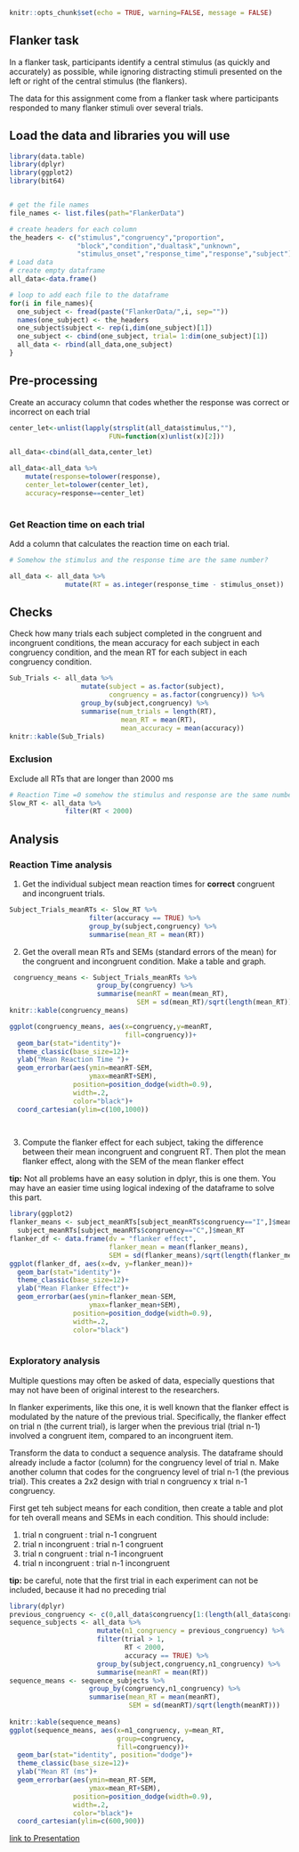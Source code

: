 ```r
knitr::opts_chunk$set(echo = TRUE, warning=FALSE, message = FALSE)
```

## Flanker task


In a flanker task, participants identify a central stimulus (as quickly and accurately) as possible, while ignoring distracting stimuli presented on the left or right of the central stimulus (the flankers). 

The data for this assignment come from a flanker task where participants responded to many flanker stimuli over several trials. 

## Load the data and libraries you will use


```r

library(data.table)
library(dplyr)
library(ggplot2)
library(bit64)


# get the file names
file_names <- list.files(path="FlankerData")

# create headers for each column
the_headers <- c("stimulus","congruency","proportion",
                 "block","condition","dualtask","unknown",
                 "stimulus_onset","response_time","response","subject")
# Load data
# create empty dataframe
all_data<-data.frame()

# loop to add each file to the dataframe
for(i in file_names){
  one_subject <- fread(paste("FlankerData/",i, sep=""))
  names(one_subject) <- the_headers
  one_subject$subject <- rep(i,dim(one_subject)[1])
  one_subject <- cbind(one_subject, trial= 1:dim(one_subject)[1])
  all_data <- rbind(all_data,one_subject)
}

```

## Pre-processing

Create an accuracy column that codes whether the response was correct or incorrect on each trial 

```r
center_let<-unlist(lapply(strsplit(all_data$stimulus,""),
                         FUN=function(x)unlist(x)[2]))

all_data<-cbind(all_data,center_let)

all_data<-all_data %>%
    mutate(response=tolower(response),
    center_let=tolower(center_let),
    accuracy=response==center_let)
  

```

### Get Reaction time on each trial

 Add a column that calculates the reaction time on each trial.


```r

# Somehow the stimulus and the response time are the same number?

all_data <- all_data %>%
              mutate(RT = as.integer(response_time - stimulus_onset))

```


## Checks

Check how many trials each subject completed in the congruent and incongruent conditions, the mean accuracy for each subject in each congruency condition, and the mean RT for each subject in each congruency condition.

```r

Sub_Trials <- all_data %>%
                  mutate(subject = as.factor(subject),
                         congruency = as.factor(congruency)) %>%
                  group_by(subject,congruency) %>%
                  summarise(num_trials = length(RT),
                            mean_RT = mean(RT),
                            mean_accuracy = mean(accuracy))
knitr::kable(Sub_Trials)
```



### Exclusion

Exclude all RTs that are longer than 2000 ms

```r

# Reaction Time =0 somehow the stimulus and response are the same number
Slow_RT <- all_data %>%
              filter(RT < 2000)
```

## Analysis

### Reaction Time analysis

1. Get the individual subject mean reaction times for **correct** congruent and incongruent trials.

```r
Subject_Trials_meanRTs <- Slow_RT %>%
                    filter(accuracy == TRUE) %>%
                    group_by(subject,congruency) %>%
                    summarise(mean_RT = mean(RT))
```

2. Get the overall mean RTs and SEMs (standard errors of the mean) for the congruent and incongruent condition. Make a table and graph.

```r

 congruency_means <- Subject_Trials_meanRTs %>%
                      group_by(congruency) %>%
                      summarise(meanRT = mean(mean_RT),
                                SEM = sd(mean_RT)/sqrt(length(mean_RT)))
knitr::kable(congruency_means)

ggplot(congruency_means, aes(x=congruency,y=meanRT,
                             fill=congruency))+
  geom_bar(stat="identity")+
  theme_classic(base_size=12)+
  ylab("Mean Reaction Time ")+
  geom_errorbar(aes(ymin=meanRT-SEM,
                    ymax=meanRT+SEM),
                position=position_dodge(width=0.9),
                width=.2,
                color="black")+
  coord_cartesian(ylim=c(100,1000))

  
```

3. Compute the flanker effect for each subject, taking the difference between their mean incongruent and congruent RT. Then plot the mean flanker effect, along with the SEM of the mean flanker effect

**tip:** Not all problems have an easy solution in dplyr, this is one them. You may have an easier time using logical indexing of the dataframe to solve this part.

```r
library(ggplot2)
flanker_means <- subject_meanRTs[subject_meanRTs$congruency=="I",]$mean_RT - 
  subject_meanRTs[subject_meanRTs$congruency=="C",]$mean_RT
flanker_df <- data.frame(dv = "flanker effect",
                         flanker_mean = mean(flanker_means),
                         SEM = sd(flanker_means)/sqrt(length(flanker_means)))
ggplot(flanker_df, aes(x=dv, y=flanker_mean))+
  geom_bar(stat="identity")+
  theme_classic(base_size=12)+
  ylab("Mean Flanker Effect")+
  geom_errorbar(aes(ymin=flanker_mean-SEM,
                    ymax=flanker_mean+SEM),
                position=position_dodge(width=0.9),
                width=.2,
                color="black")
  
```


### Exploratory analysis

Multiple questions may often be asked of data, especially questions that may not have been of original interest to the researchers. 

In flanker experiments, like this one, it is well known that the flanker effect is modulated by the nature of the previous trial. Specifically, the flanker effect on trial n (the current trial), is larger when the previous trial (trial n-1) involved a congruent item, compared to an incongruent item. 

Transform the data to conduct a sequence analysis. The dataframe should already include a factor (column) for the congruency level of trial n. Make another column that codes for the congruency level of trial n-1 (the previous trial). This creates a 2x2 design with trial n congruency x trial n-1 congruency. 

First get teh subject means for each condition, then create a table and plot for teh overall means and SEMs in each condition. This should include:

1. trial n congruent : trial n-1 congruent
2. trial n incongruent : trial n-1 congruent
3. trial n congruent : trial n-1 incongruent
4. trial n incongruent : trial n-1 incongruent

**tip:** be careful, note that the first trial in each experiment can not be included, because it had no preceding trial

```r
library(dplyr)
previous_congruency <- c(0,all_data$congruency[1:(length(all_data$congruency)-1)])
sequence_subjects <- all_data %>%
                      mutate(n1_congruency = previous_congruency) %>%
                      filter(trial > 1,
                             RT < 2000,
                             accuracy == TRUE) %>%
                      group_by(subject,congruency,n1_congruency) %>%
                      summarise(meanRT = mean(RT))
sequence_means <- sequence_subjects %>%
                    group_by(congruency,n1_congruency) %>%
                    summarise(mean_RT = mean(meanRT),
                              SEM = sd(meanRT)/sqrt(length(meanRT)))
                      
knitr::kable(sequence_means)
ggplot(sequence_means, aes(x=n1_congruency, y=mean_RT,
                           group=congruency,
                           fill=congruency))+
  geom_bar(stat="identity", position="dodge")+
  theme_classic(base_size=12)+
  ylab("Mean RT (ms")+
  geom_errorbar(aes(ymin=mean_RT-SEM,
                    ymax=mean_RT+SEM),
                position=position_dodge(width=0.9),
                width=.2,
                color="black")+
  coord_cartesian(ylim=c(600,900))

```

[link to Presentation](https://13vasquezan.github.io/RClassWeb/Presentation-Final#1)





